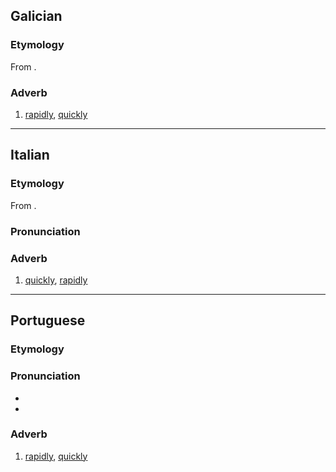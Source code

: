 {{also|rápidamente|ràpidamente}}
==Galician==

===Etymology===
From {{suffix|gl|rápido|mente}}.

===Adverb===
{{gl-adv}}

# [[rapidly]], [[quickly]]

----

==Italian==

===Etymology===
From {{suffix|it|rapido|mente}}.

===Pronunciation===
{{it-pr|rapidaménte}}

===Adverb===
{{it-adv}}

# [[quickly]], [[rapidly]]
#: {{ant|it|lentamente}}

----

==Portuguese==

===Etymology===
{{pt-etym-mente|rápido|rápida}}

===Pronunciation===
{{pt-IPA|rápidamente}}
* {{hyphenation|pt|ra|pi|da|men|te}}
* {{rhymes|pt|ẽtɨ|s=5}}

===Adverb===
{{pt-adv|sup=rapidissimamente}}

# [[rapidly]], [[quickly]]
#: {{syn|pt|depressa|rápido|vapt vupt|q3=informal}}
#: {{ant|pt|devagar|lentamente|vagarosamente}}